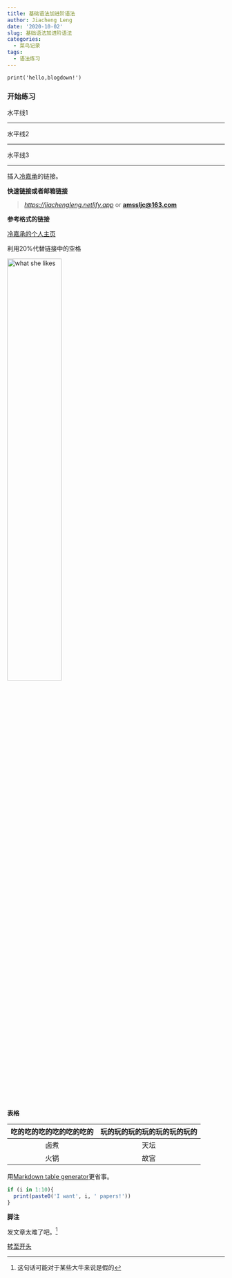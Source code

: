 ```yaml
---
title: 基础语法加进阶语法
author: Jiacheng Leng
date: '2020-10-02'
slug: 基础语法加进阶语法
categories:
  - 菜鸟记录
tags: 
  - 语法练习
---
```

    print('hello,blogdown!')
    
    
### 开始练习 {#totop}
水平线1

***

水平线2

---

水平线3

______________________________________________________

插入[冷嘉承](https://jiachengleng.netlify.app "罗林海小可爱的男神")的链接。

**快速链接或者邮箱链接 **   

>*<https://jiachengleng.netlify.app>* or **<amssljc@163.com>**

**参考格式的链接**

[冷嘉承的个人主页][1]  
  
利用20%代替链接中的空格

![](/post/2020-10-02-基础语法加进阶语法_files/reinis-birznieks-lu5uhEAy2lI-unsplash.jpg 'what she likes'){width=50% height=50%}

**表格**

| 吃的吃的吃的吃的吃的吃的| 玩的玩的玩的玩的玩的玩的玩的 |
| :---: | :---: |
| 卤煮| 天坛       |
| 火锅   | 故宫        |

用[Markdown table generator](https://www.tablesgenerator.com/markdown_tables)更省事。

```R
if (i in 1:10){
  print(paste0('I want', i, ' papers!'))
}
```

**脚注**

发文章太难了吧。[^1]


  
  
[转至开头](#totop) 
  
[1]: https://jiachengleng.netlify.app
[^1]: 这句话可能对于某些大牛来说是假的
